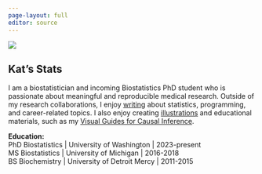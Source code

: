 ```yaml
---
page-layout: full
editor: source
---
```


::: grid
::: {.g-col-0 .g-col-md-1}
:::
::: {.g-col-12 .g-col-md-4}
![](img/profile-modified-wide.png)
:::

::: {.g-col-12 .g-col-md-6}
# Kat's Stats

I am a biostatistician and incoming Biostatistics PhD student who is passionate about meaningful and reproducible medical research. Outside of my research collaborations, I enjoy [writing](https://www.khstats.com/blog) about statistics, programming, and career-related topics. I also enjoy creating [illustrations](https://www.khstats.com/art/illustrations_draw) and educational materials, such as my [Visual Guides for Causal Inference](https://www.khstats.com/art/illustrations_viz).
<!-- I use this website to store the blog posts, illustrations, and visual guides I've created over the years. -->
<!-- I post about new content on [Twitter](https://twitter.com/kat_hoffman_), and I am always open to hearing feedback via <a href = "mailto: kathoffman.stats@gmail.com">email</a>. -->

**Education:**<br>
PhD Biostatistics \| University of Washington \| 2023-present<br>
MS Biostatistics \| University of Michigan \| 2016-2018<br> BS Biochemistry \| University of Detroit Mercy \| 2011-2015

<!-- **Experience:**<br>Columbia University Medical Center \| 2022-present<br>Weill Cornell Medicine \| 2018-2022 -->

:::

::: {.g-col-0 .g-col-md-1}
:::
:::
<!-- ::: -->

<!-- ## Featured blog posts -->

<!-- ::: grid -->
<!-- ::: {.g-col-12 .g-col-md-4} -->
<!-- ### Statistics -->

<!-- -   [An Introduction to Modified Treatment Policies](/blog/lmtp/lmtp.html) -->
<!-- -   [Building Statistical Intuition For Optimal Treatment Rules](/blog/otr/otr.html) -->
<!-- -   [Illustrated Guide to Targeted Maximum Likelihood Estimation (TMLE)](/blog/tmle/tutorial.html) -->
<!-- ::: -->

<!-- ::: {.g-col-12 .g-col-md-4} -->
<!-- ### Programming -->

<!-- -   [Treatment Timelines for Multiple Variables with {ggplot2}](/blog/trt-timelines/multiple-vars.html) -->
<!-- -   [Annotated Effect Size Plots with {ggplot2}](/blog/forest-plots/) -->
<!-- -   [Customizable Correlation Plots in R](/blog/corr-plots) -->
<!-- ::: -->

<!-- ::: {.g-col-12 .g-col-md-4} -->
<!-- ### Career -->

<!-- -   [A Day in the Life of a Biostatistician](/blog/ditl) -->
<!-- -   [Stats on Drugs: An Interview with a Pharmaceutical CRO Biostatistician](/blog/ditl/ditl-followup.html) -->
<!-- -   [On the Sidelines: NYC's COVID-19 Surge through the eyes of a pulmonary and critical care team's biostatistician](/blog/covid) -->
<!-- ::: -->
<!-- ::: -->

<!-- ## Featured illustrations -->


<!-- ::: grid -->
<!-- ::: {.g-col-12 .g-col-md-4} -->
<!-- ![](img/ident-vs-est.png) -->
<!-- ::: -->

<!-- ::: {.g-col-12 .g-col-md-4} -->
<!-- ![](img/TMLE.jpg) -->
<!-- ::: -->
<!-- ::: {.g-col-12 .g-col-md-4} -->
<!-- ![](img/lmtp/mtp_summary.jpg) -->
<!-- ::: -->

<!-- ::: -->

